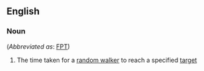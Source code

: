 ==English==

===Noun===
{{en-noun|head=[[first]]-[[passage]] [[time]]}} (''Abbreviated as'': [[FPT]])

#{{mathematics}} The time taken for a [[random walker]] to reach a specified [[target]]